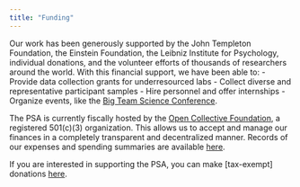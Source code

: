```yaml
---
title: "Funding"
---
```


Our work has been generously supported by the John Templeton Foundation, the Einstein Foundation, the Leibniz Institute for Psychology, individual donations, and the volunteer efforts of thousands of researchers around the world. With this financial support, we have been able to:
- Provide data collection grants for underresourced labs 
- Collect diverse and representative participant samples
- Hire personnel and offer internships 
- Organize events, like the [Big Team Science Conference](https://bigteamscienceconference.github.io/).

The PSA is currently fiscally hosted by the [Open Collective Foundation](https://docs.opencollective.com/help/about/introduction), a registered 501(c)(3) organization. This allows us to accept and manage our finances in a completely transparent and decentralized manner. Records of our expenses and spending summaries are available [here](https://opencollective.com/psysciacc).

If you are interested in supporting the PSA, you can make [tax-exempt] donations [here](https://opencollective.com/psysciacc/donate?interval=oneTime&amount=20).